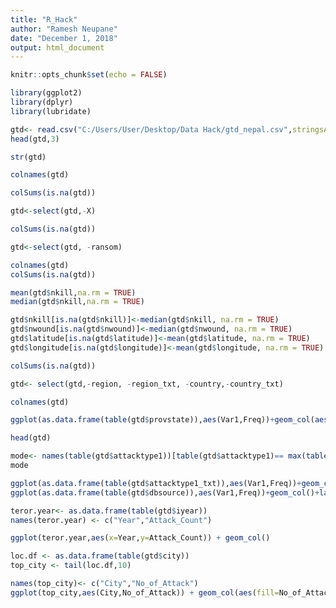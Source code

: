 ```yaml
---
title: "R_Hack"
author: "Ramesh Neupane"
date: "December 1, 2018"
output: html_document
---
```


```r
knitr::opts_chunk$set(echo = FALSE)
```

```r
library(ggplot2)
library(dplyr)
library(lubridate)
```





```r
gtd<- read.csv("C:/Users/User/Desktop/Data Hack/gtd_nepal.csv",stringsAsFactors = FALSE)
head(gtd,3)
```

```r
str(gtd)
```
```r
colnames(gtd)
```
```r
colSums(is.na(gtd))
```
```r

gtd<-select(gtd,-X)
```
```r
colSums(is.na(gtd))
```
```r
gtd<-select(gtd, -ransom)
```
```r
colnames(gtd)
colSums(is.na(gtd))

```
```r
mean(gtd$nkill,na.rm = TRUE)
median(gtd$nkill,na.rm = TRUE)
```
```r
gtd$nkill[is.na(gtd$nkill)]<-median(gtd$nkill, na.rm = TRUE)
gtd$nwound[is.na(gtd$nwound)]<-median(gtd$nwound, na.rm = TRUE)
gtd$latitude[is.na(gtd$latitude)]<-mean(gtd$latitude, na.rm = TRUE)
gtd$longitude[is.na(gtd$longitude)]<-mean(gtd$longitude, na.rm = TRUE)
```
```r
colSums(is.na(gtd))
```

```r
gtd<- select(gtd,-region, -region_txt, -country,-country_txt)
```
```r
colnames(gtd)

```

```r
ggplot(as.data.frame(table(gtd$provstate)),aes(Var1,Freq))+geom_col(aes(fill= Var1))
```

```r
head(gtd)
```



```r
mode<- names(table(gtd$attacktype1))[table(gtd$attacktype1)== max(table(gtd$attacktype1))]
mode
```

```r
ggplot(as.data.frame(table(gtd$attacktype1_txt)),aes(Var1,Freq))+geom_col()+labs(title = "No.of people died in different attacks")
ggplot(as.data.frame(table(gtd$dbsource)),aes(Var1,Freq))+geom_col()+labs(title = "Data collected from various sources")


```
```r
teror.year<- as.data.frame(table(gtd$iyear))
names(teror.year) <- c("Year","Attack_Count")
```


```r
ggplot(teror.year,aes(x=Year,y=Attack_Count)) + geom_col()

```



```r
loc.df <- as.data.frame(table(gtd$city))
top_city <- tail(loc.df,10)
```

```r
names(top_city)<- c("City","No_of_Attack")
ggplot(top_city,aes(City,No_of_Attack)) + geom_col(aes(fill=No_of_Attack)) + labs(title = "Top Terror attacked city")
```

